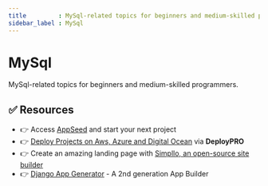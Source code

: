 ```yaml
---
title         : MySql-related topics for beginners and medium-skilled programmers
sidebar_label : MySql
---
```


# MySql


<SubHeading>MySql-related topics for beginners and medium-skilled programmers.</SubHeading>

<DocCardList />

## ✅ Resources 

- 👉 Access [AppSeed](https://appseed.us/) and start your next project
- 👉 [Deploy Projects on Aws, Azure and Digital Ocean](https://www.docs.deploypro.dev/) via **DeployPRO**
- 👉 Create an amazing landing page with [Simpllo, an open-source site builder](https://www.simpllo.com/)
- 👉 [Django App Generator](https://app-generator.dev/django/) - A 2nd generation App Builder